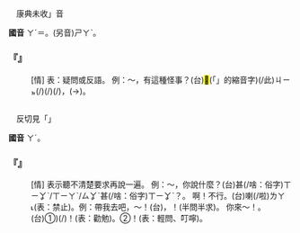 
=={{ruby|嗄|ㄚˊ}}==

　康典未收{{ruby|「|ㄚˊ}}」音

'''國音''' <rt>ㄚˊ</rt>＝{{ruby|啊|ㄚˊ}}。(另音)<rt>ㄕㄚˋ</rt>。

    

==='''『{{ruby|嗄|ㄚˊ}}』'''===
: [情] 表：疑問或反語。 例：～，有這種怪事？(台){{ruby|唅|ㄏㆩˊ}}{{ruby|仔|ㄚ}}{{ruby|哪|ㄋㄚˋ}}{{ruby|有|ㄨ˫}}<mark>&#xffb50;</mark>(「{{ruby|此|ㄐㄧˋ}}{{ruby|一|ㄐㄧㆵ ͘}}」的縮音字)(/此)<rt>ㄐㄧㆵ</rt>{{ruby|號|ㄏㄜ˫}}{{ruby|→|ㄌㄜ˫}}(/{{ruby|款|ㄎㄨㄢˋ}}){{ruby|載|ㄉㄞ˫}}(/{{ruby|戴|ㄉㄞ˪}}){{ruby|事|ㄐㄧ˪}}(/{{ruby|事|ㄉㄞ˫}}{{ruby|情|ㄐㄧ˪}})，{{ruby|真|ㄐㄧㄣ}}{{ruby|奇|ㄍㄧˊ}}{{ruby|怪|ㄍㄨㄞ˪}}(→{{ruby|古|ㄍㄨ}}{{ruby|怪|ㄍㄨㄞ˪}})。
    

=={{ruby|啊|ㄚˊ}}==

　反切見「{{ruby|啊|ㄚ}}」

'''國音''' <rt>ㄚˊ</rt>。

    

==='''『{{ruby|啊|ㄚˊ}}』'''===
: [情] 表示聽不清楚要求再說一遍。 例：～，你說什麼？(台){{ruby|唅|ㄏㆩˊ}}{{ruby|啊|·ㄚ}}{{ruby|汝|ㄌㄧˋ}}{{ruby|講|ㄍㆲˋ}}{{ruby|→|ㄍㆲ}}甚(/啥：俗字)<rt>ㄒㄧㆩˋ/ㄒㄧㄚˋ/ㄙㆩˋ</rt>{{ruby|麼|ㄇㄧㆷ ͘}}甚(/啥：俗字)<rt>ㄒㄧㆩˋ</rt>{{ruby|貨|ㄏㆤ˪/ㄏㄨㆤ˪}}？。 啊！不行。(台){{ruby|<mark>&#xffa45;</mark>|ㆠㆤ˫/ㆠㄨㆤ˫}}{{ruby|用|ㄧㄥ˫/ㄧㆲ˫}}{{ruby|得|ㄉㄧㆵ}}喇(/啦)<rt>ㄌㄚ˪</rt>(表：禁止)。例：帶我去吧，～！(台){{ruby|汝|ㄌㄧˋ}}{{ruby|<mark>&#xffb7e;</mark>|ㄘㄨㄚ˫}}{{ruby|我|ㆣㄨㄚˋ}}{{ruby|去|ㄎㄧ˪}}，{{ruby|<mark>&#xffbfd;</mark>|ㄏㆧㆷ}}{{ruby|喔|·ㆦ}}！(半問半求)。 你來～！。(台)①){{ruby|汝|ㄌㄧˋ}}{{ruby|著|ㄉㄧㄜㆷ}}(/{{ruby|都|ㄉㄜ˫}}){{ruby|來|ㄌㄞˊ}}！(表：勸勉)。②{{ruby|汝|ㄌㄧˋ}}{{ruby|<mark>&#xffa49;</mark>|ㆠㆤㆷ/ㆠㄨㆤㆷ}}{{ruby|來|ㄌㄞˊ}}{{ruby|<mark>&#xffbfd;</mark>|ㄏㆧㆷ}}{{ruby|喔|·ㆦ}}！(表：輕問、叮嚀)。
    
